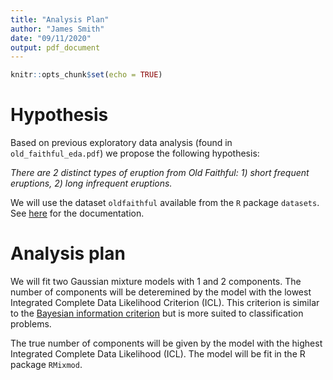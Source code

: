 ```yaml
---
title: "Analysis Plan"
author: "James Smith"
date: "09/11/2020"
output: pdf_document
---
```


```r
knitr::opts_chunk$set(echo = TRUE)
```

# Hypothesis

Based on previous exploratory data analysis (found in `old_faithful_eda.pdf`) we propose the following hypothesis: 

*There are 2 distinct types of eruption from Old Faithful: 1) short frequent eruptions, 2) long infrequent eruptions.*

We will use the dataset `oldfaithful` available from the `R` package `datasets`. See [here](https://stat.ethz.ch/R-manual/R-devel/library/datasets/html/faithful.html) for the documentation. 

# Analysis plan

We will fit two Gaussian mixture models with 1 and 2 components. The number of components will be deteremined by the model with the lowest Integrated Complete Data Likelihood Criterion (ICL). This criterion is similar to the [Bayesian information criterion](https://en.wikipedia.org/wiki/Bayesian_information_criterion) but is more suited to classification problems. 

The true number of components will be given by the model with the highest Integrated Complete Data Likelihood (ICL). The model will be fit in the R package `RMixmod`. 
